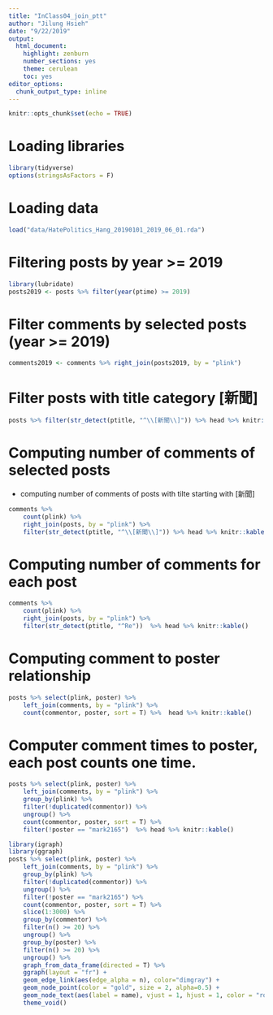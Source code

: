 ```yaml
---
title: "InClass04_join_ptt"
author: "Jilung Hsieh"
date: "9/22/2019"
output:
  html_document:
    highlight: zenburn
    number_sections: yes
    theme: cerulean
    toc: yes
editor_options:
  chunk_output_type: inline
---
```


```r
knitr::opts_chunk$set(echo = TRUE)
```

# Loading libraries
```r
library(tidyverse)
options(stringsAsFactors = F)
```

# Loading data
```r
load("data/HatePolitics_Hang_20190101_2019_06_01.rda")
```

# Filtering posts by year >= 2019
```r
library(lubridate)
posts2019 <- posts %>% filter(year(ptime) >= 2019)
```


# Filter comments by selected posts (year >= 2019)
```r
comments2019 <- comments %>% right_join(posts2019, by = "plink")
```

# Filter posts with title category [新聞]
```r
posts %>% filter(str_detect(ptitle, "^\\[新聞\\]")) %>% head %>% knitr::kable()
```

# Computing number of comments of selected posts
- computing number of comments of posts with tilte starting with [新聞]
```r
comments %>%
    count(plink) %>%
    right_join(posts, by = "plink") %>%
    filter(str_detect(ptitle, "^\\[新聞\\]")) %>% head %>% knitr::kable()
```

# Computing number of comments for each post
```r
comments %>%
    count(plink) %>%
    right_join(posts, by = "plink") %>%
    filter(str_detect(ptitle, "^Re"))  %>% head %>% knitr::kable()
```

# Computing comment to poster relationship
```r
posts %>% select(plink, poster) %>%
    left_join(comments, by = "plink") %>%
    count(commentor, poster, sort = T) %>%  head %>% knitr::kable()
```


# Computer comment times to poster, each post counts one time.
```r
posts %>% select(plink, poster) %>%
    left_join(comments, by = "plink") %>%
    group_by(plink) %>%
    filter(!duplicated(commentor)) %>%
    ungroup() %>%
    count(commentor, poster, sort = T) %>%
    filter(!poster == "mark2165")  %>% head %>% knitr::kable()

```


```r
library(igraph)
library(ggraph)
posts %>% select(plink, poster) %>%
    left_join(comments, by = "plink") %>%
    group_by(plink) %>%
    filter(!duplicated(commentor)) %>%
    ungroup() %>%
    filter(!poster == "mark2165") %>%
    count(commentor, poster, sort = T) %>%
    slice(1:3000) %>%
    group_by(commentor) %>%
    filter(n() >= 20) %>%
    ungroup() %>%
    group_by(poster) %>%
    filter(n() >= 20) %>%
    ungroup() %>%
    graph_from_data_frame(directed = T) %>%
    ggraph(layout = "fr") +
    geom_edge_link(aes(edge_alpha = n), color="dimgray") +
    geom_node_point(color = "gold", size = 2, alpha=0.5) +
    geom_node_text(aes(label = name), vjust = 1, hjust = 1, color = "royalblue", alpha = 0.8) + 
    theme_void()

```







